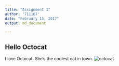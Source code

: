 ```yaml
---
title: "Assignment 1"
author: '711167'
date: "February 15, 2017"
output: md_document

---
```



## Hello Octocat

I love Octocat. She’s the coolest cat in town.
![octocat](https://dl.dropboxusercontent.com/u/11805474/painblogr/biostats/assignments/octocat.png)

